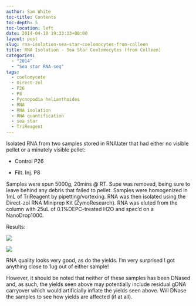 ```yaml
---
author: Sam White
toc-title: Contents
toc-depth: 5
toc-location: left
date: 2014-04-10 19:33:33+00:00
layout: post
slug: rna-isolation-sea-star-coelomocytes-from-colleen
title: RNA Isolation - Sea Star Coelomocytes (from Colleen)
categories:
  - "2014"
  - "Sea star RNA-seq"
tags:
  - coelomycete
  - Direct-zol
  - P26
  - P8
  - Pycnopodia helianthoides
  - RNA
  - RNA isolation
  - RNA quantification
  - sea star
  - TriReagent
---
```


Isolated RNA from two samples stored in RNAlater that had either no visible pellet or a minutely visible pellet:




    
  * Control P26

    
  * Filt. Inj. P8



Samples were spun 5000g, 20mins @ RT. Supe was removed, being sure to leave behind any debris that failed to pellet. Samples were homogenized in 1mL of TriReagent by pipetting/vortexing. RNA was then isolated using the Direct-zol RNA Miniprep Kit (ZymoResearch). RNA was eluted from the column with 25uL of 0.1%DEPC-treated H2O and spec'd on a NanoDrop1000.

Results:

![](https://eagle.fish.washington.edu/Arabidopsis/20140411%20-%20Sea%20Star%20RNA%20ODs.JPG)

![](https://eagle.fish.washington.edu/Arabidopsis/20140411%20-%20Sea%20Star%20RNA%20plots.JPG)

RNA quality looks very good, as do the yields. I'm very surprised I got anything close to 1ug out of either sample!

However, it should be noted that neither of these samples has been DNased and, as such, the yields seen above may potentially include residual gDNA carryover which would artificially inflate the yields seen above. Will DNase the samples to see how yields are affected (if at all).
